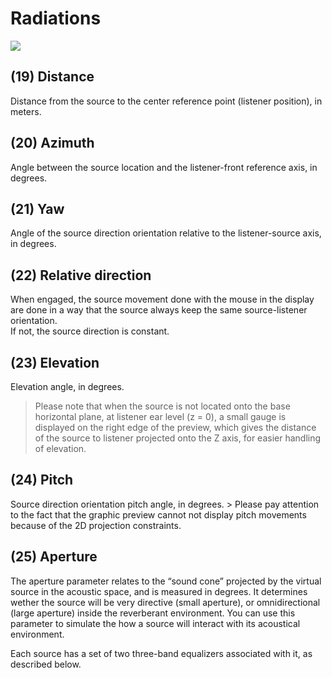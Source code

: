 # Radiations

![](https://media.githubusercontent.com/media/FLUX-SE/doc_images/main/Plugins/ircam-spat/spat_06.jpg)

## (19) Distance
Distance from the source to the center reference point (listener position), in meters.


## (20) Azimuth
Angle between the source location and the listener-front reference axis, in degrees.


## (21) Yaw
Angle of the source direction orientation relative to the listener-source axis, in degrees.


## (22) Relative direction
When engaged, the source movement done with the mouse in the display are done in a way that the source
always keep the same source-listener orientation.  
If not, the source direction is constant.

## (23) Elevation
Elevation angle, in degrees.

> Please note that when the source is not located onto the base horizontal plane, at listener ear level (z = 0), a small gauge is
displayed on the right edge of the preview, which gives the distance of the source to listener projected onto the Z axis, for easier
handling of elevation.

## (24) Pitch
Source direction orientation pitch angle, in degrees.
> Please pay attention to the fact that the graphic preview cannot not display pitch movements because of the 2D projection constraints.

## (25) Aperture
The aperture parameter relates to the "sound cone" projected by the virtual source in the acoustic space, and is measured in
degrees. It determines wether the source will be very directive (small aperture), or omnidirectional (large aperture) inside the
reverberant environment. You can use this parameter to simulate the how a source will interact with its acoustical environment.

Each source has a set of two three-band equalizers associated with it, as described below.
